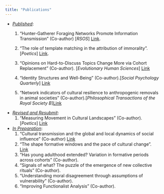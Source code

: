 ```yaml
---
title: "Publications"
---
```


-   [*Published*]{.underline}:
    1)  "Hunter-Gatherer Foraging Networks Promote Information Transmission" (Co-author) \[*RSOS*\] [Link](https://royalsocietypublishing.org/doi/full/10.1098/rsos.211324).

    2)  "The role of template matching in the attribution of immorality". \[*Poetics*\] [Link](https://doi.org/10.1016/j.poetic.2021.101643).

    3)  "Opinions on Hard-to-Discuss Topics Change More via Cohort Replacement" (Co-author). \[*Evolutionary Human Sciences*\] [Link](https://www.cambridge.org/core/journals/evolutionary-human-sciences/article/opinions-on-hardtodiscuss-topics-change-more-via-cohort-replacement/D11EC23A36D627465FDC9AA52AD049E1)

    4)  "Identity Structures and Well-Being" (Co-author).\[*Social Psychology Quarterly*\] [Link](https://osf.io/preprints/socarxiv/fahe3/)

    5)  "Network indicators of cultural resilience to anthropogenic removals in animal societies" (Co-author).\[*Philosophical Transactions of the Royal Society B*\][Link](https://ucdavis.box.com/s/8lbipunsocal5tyl5dtalfc1484n8mq6)
-   [*Revised and Resubmit*]{.underline}:
    1)  "Measuring Movement in Cultural Landscapes" (Co-author). \[*Poetics*\] [Link](https://osf.io/preprints/socarxiv/wdh3f)
-   [*In Preparation*]{.underline}:
    1)  "Cultural transmission and the global and local dynamics of social influence" (Co-author) [Link](https://osf.io/preprints/socarxiv/2vyhp/)
    2)  “The shape formative windows and the pace of cultural change”. [Link](https://osf.io/preprints/socarxiv/y8b2e)
    3)  "Has young adulthood extended? Variation in formative periods across cohorts" (Co-author).
    4)  "Signals of what? The puzzle of the emergence of new collective rituals" (Co-author).
    5)  “Understanding moral disagreement through assumptions of vulnerability” (Co-author).
    6)  "Improving Functionalist Analysis" (Co-author).
